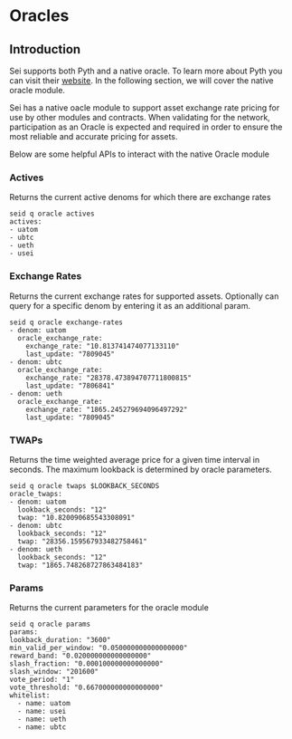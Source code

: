 # Oracles

## Introduction
Sei supports both Pyth and a native oracle. To learn more about Pyth you can visit their
[website](https://pyth.network/). In the following section, we will cover the native oracle module.

Sei has a native oacle module to support asset exchange rate pricing for use by other modules and contracts. When validating
for the network, participation as an Oracle is expected and required in order to ensure the most reliable and accurate
pricing for assets.

Below are some helpful APIs to interact with the native Oracle module

### Actives
Returns the current active denoms for which there are exchange rates
```
seid q oracle actives
actives:
- uatom
- ubtc
- ueth
- usei
```

### Exchange Rates
Returns the current exchange rates for supported assets. Optionally can query for a specific denom by entering it as
an additional param.
```
seid q oracle exchange-rates
- denom: uatom
  oracle_exchange_rate:
    exchange_rate: "10.813741474077133110"
    last_update: "7809045"
- denom: ubtc
  oracle_exchange_rate:
    exchange_rate: "28378.473894707711800815"
    last_update: "7806841"
- denom: ueth
  oracle_exchange_rate:
    exchange_rate: "1865.245279694096497292"
    last_update: "7809045"
```

### TWAPs
Returns the time weighted average price for a given time interval in seconds. The maximum lookback is determined by
oracle parameters.
```
seid q oracle twaps $LOOKBACK_SECONDS
oracle_twaps:
- denom: uatom
  lookback_seconds: "12"
  twap: "10.820090685543308091"
- denom: ubtc
  lookback_seconds: "12"
  twap: "28356.159567933482758461"
- denom: ueth
  lookback_seconds: "12"
  twap: "1865.748268727863484183"
```

### Params
Returns the current parameters for the oracle module
```
seid q oracle params
params:
lookback_duration: "3600"
min_valid_per_window: "0.050000000000000000"
reward_band: "0.020000000000000000"
slash_fraction: "0.000100000000000000"
slash_window: "201600"
vote_period: "1"
vote_threshold: "0.667000000000000000"
whitelist:
  - name: uatom
  - name: usei
  - name: ueth
  - name: ubtc
```